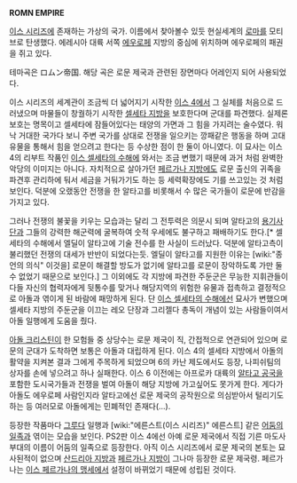 '''ROMN EMPIRE'''

[[이스 시리즈]]에 존재하는 가상의 국가. 이름에서 찾아볼수 있듯 현실세계의 [[로마]]를 모티브로 탄생했다. 에레시아 대륙 서쪽 [[에우로페]] 지방의 중심에 위치하며 에우로페의 패권을 쥐고 있다.

테마곡은 ロムン帝国. 해당 곡은 로문 제국과 관련된 장면마다 어레인지 되어 사용되었다.

이스 시리즈의 세계관이 조금씩 더 넓어지기 시작한 [[이스 4]]에서 그 실체를 처음으로 드러냈으며 마물들이 창궐하기 시작한 [[셀세타 지방]]을 보호한다며 군대를 파견했다. 실제론 보호는 명목이고 셀세타에 잠들어있다는 태양의 가면과 그 힘을 가지려는 술수였다. 워낙 거대한 국가다 보니 주변 국가를 상대로 전쟁을 일으키는 깡패같은 행동을 하며 고대유물을 통해서 힘을 얻으려고 한다는 등 수상한 점이 한 둘이 아니였다. 이 묘사는 이스 4의 리부트 작품인 [[이스 셀세타의 수해]]에 와서는 조금 변했기 때문에 과거 처럼 완벽한 악당의 이미지는 아니다. 자치적으로 살아가던 [[페르가나 지방]]에도 로문 출신의 귀족을 파견후 관리하에 둬서 세금을 거둬가기도 하는 등 세력확장에도 기를 쓰고있는 것 처럼 보인다. 덕분에 오랬동안 전쟁을 한 알타고를 비롯해서 수 많은 국가들이 로문에 반감을 가지고 있다. 

그러나 전쟁의 불꽃을 키우는 모습과는 달리 그 전투력은 의문시 되며 알타고의 [[용기사단]]과 그들의 강력한 해군력에 굴복하여 숫적 우세에도 불구하고 패배하기도 한다.[* 셀세타의 수해에서 엘딜이 알타고에 기술 전수를 한 사실이 드러났다. 덕분에 알타고측이 불리했던 전쟁의 대세가 반반이 되었다는듯. 엘딜이 알타고를 지원한 이유는 [wiki:"종언의 의식" 이것을] 로문이 해결할 방도가 없기에 알타고를 로문이 장악하도록 가만 둘 수 없었기 때문으로 보인다.] 그 이외에도 각 지방에 파견한 주둔군은 무능한 지휘관들이 다들 자신의 협력자에게 뒷통수를 맞거나 해당지역의 위험한 유물과 접촉하고 결정적으로 아돌과 엮이게 된 바람에 패망하게 된다. 단 [[이스 셀세타의 수해]]에선 묘사가 변했으며 셀세타 지방의 주둔군을 이끄는 레오 단장과 그리젤다 총독이 개념이 있는 사람들이여서 아돌 일행에게 도움을 줬다. 

[[아돌 크리스틴]]이 한 모험들 중 상당수는 로문 제국이 직, 간접적으로 연관되어 있으며 로문의 군대가 도착하면 보통은 아돌과 대립하게 된다. 이스 4의 셀세타 지방에서 아돌의 활약을 지켜본 결과 그에게 주목하게 되었으며 6의 카난 제도에서도 등장, 나피쉬팀의 상자를 손에 넣으려고 하나 실패한다. 이스 6 이전에는 아프로카 대륙의 [[알타고 공국]]을 포함한 도시국가들과 전쟁을 벌여 아돌이 해당 지방에 가고싶어도 못가게 한다. 게다가 아돌도 에우로페 사람인지라 알타고에선 로문 제국의 공작원으로 의심받아서 털리기도 하는 등 여러모로 아돌에게는 민폐적인 존재다(…).

등장한 작품마다 [[그루다]] 일행과 [wiki:"에른스트(이스 시리즈)" 에른스트] 같은 [[어둠의 일족]]과 엮이는 모습을 보인다. PS2판 이스 4에선 아예 로문 제국에서 직접 기른 마도사 부대의 이름이 어둠의 일족으로 등장한다. 아직 이스 시리즈에서 로문 제국의 본토는 묘사된적이 없으며 [[산드리아 지방]]과 [[페르가나 지방]]이 그나마 등장한 로문 제국령. 페르가나는 [[이스 페르가나의 맹세]]에서 설정이 바뀌었기 때문에 성립된 것이다.
